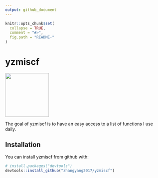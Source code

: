 ```yaml
---
output: github_document
---
```


<!-- README.md is generated from README.Rmd. Please edit that file -->

```r
knitr::opts_chunk$set(
  collapse = TRUE,
  comment = "#>",
  fig.path = "README-"
)
```

# yzmiscf
<img src="man/figures/logo.png" align="center" height=140/>

The goal of yzmiscf is to have an easy access to a list of functions I use daily.

## Installation

You can install yzmiscf from github with:

```r
# install.packages("devtools")
devtools::install_github("zhangyang2017/yzmiscf")
```

